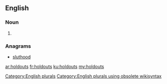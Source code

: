 ==English==

===Noun===
{{head|en}}

# {{plural of|holdout}}

===Anagrams===
* [[sluthood#English|sluthood]]

[[Category:English plurals]][[Category:English plurals using obsolete wikisyntax]]

[[ar:holdouts]]
[[fr:holdouts]]
[[ku:holdouts]]
[[my:holdouts]]